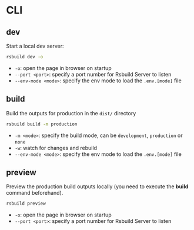 # CLI

## dev

Start a local dev server:
```sh
rsbuild dev -o
```
- `-o`: open the page in browser on startup
- `--port <port>`: specify a port number for Rsbuild Server to listen
- `--env-mode <mode>`: specify the env mode to load the `.env.[mode]` file


## build

Build the outputs for production in the `dist/` directory

```sh
rsbuild build -m production
```
- `-m <mode>`: specify the build mode, can be `development`, `production` or `none`
- `-w`: watch for changes and rebuild
- `--env-mode <mode>`: specify the env mode to load the `.env.[mode]` file


## preview

Preview the production build outputs locally (you need to execute the **build** command beforehand).

```sh
rsbuild preview
```
- `-o`: open the page in browser on startup
- `--port <port>`: specify a port number for Rsbuild Server to listen
